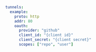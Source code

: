 ```yaml
tunnels:
  example:
    proto: http
    addr: 80
    oauth:
      provider: "github"
      client_id: "{client id}"
      client_secret: "{client secret}"
      scopes: ["repo", "user"]
```
